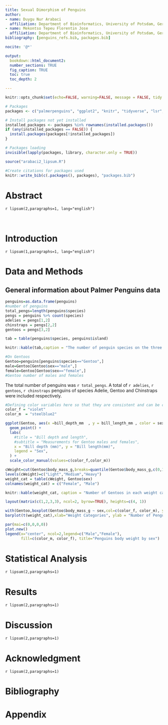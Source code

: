 ```yaml
---
title: Sexual Dimorphism of Penguins
author: 
- name: Duygu Nur Arabaci
  affiliation: Department of Bioinformatics, University of Potsdam, Germany
- name: Mekontso Tepeu Florentin Jose
  affiliation: Department of Bioinformatics, University of Potsdam, Germany
bibliography: [penguins_refs.bib, packages.bib]

nocite: '@*'

output:
  bookdown::html_document2:
  number_sections: TRUE
  fig_caption: TRUE
  toc: true
  toc_depth: 2

---
```


```r
knitr::opts_chunk$set(echo=FALSE, warning=FALSE, message = FALSE, tidy = TRUE)
```

```r
# Packages
packages <- c("palmerpenguins", "ggplot2", "knitr", "tidyverse", "lsr", "bookdown")

# Install packages not yet installed
installed_packages <- packages %in% rownames(installed.packages())
if (any(installed_packages == FALSE)) {
  install.packages(packages[!installed_packages])
}

# Packages loading
invisible(lapply(packages, library, character.only = TRUE))

source("arabaci2_lipsum.R")

#Create citations for packages used
knitr::write_bib(c(.packages(), packages), "packages.bib")
```

# Abstract

<div id="abstract">
`r lipsum(2,paragraphs=1, lang="english")`
</div>
<br>

# Introduction

`r lipsum(1,paragraphs=1, lang="english")`

# Data and Methods

## General information about Palmer Penguins data
```r
penguins=as.data.frame(penguins)
#number of penguins
total_pengs=length(penguins$species)
pengs = penguins %>% count(species)
adelies = pengs[1,2]
chinstraps = pengs[2,2]
gentoos = pengs[3,2]

tab = table(penguins$species, penguins$island)
```

```r
knitr::kable(tab,caption = "The number of penguin species on the three islands.", "pipe", align = "ccc")
```
```r
#On Gentoos
Gentoo=penguins[penguins$species=="Gentoo",]
male=Gentoo[Gentoo$sex=="male",]
female=Gentoo[Gentoo$sex=="female",]
#Gentoo number of males and females

```

The total number of penguins was `r total_pengs`. A total of `r adelies`, `r gentoos`, `r chinstraps` penguins of species Adelie, Gentoo and Chinstraps were included respectively.

```r
#Defining color variables here so that they are consistent and can be changed easily later on
color_f = "violet"
color_m  = "steelblue2"
```

```r
ggplot(Gentoo, aes(x =bill_depth_mm  , y = bill_length_mm , color = sex))+
  geom_point() +
  labs(
    #title = "Bill depth and length",
    #subtitle = "Measurements for Gentoo males and females",
    x = "Bill depth (mm)", y = "Bill length(mm)",
    legend = "Sex",
  ) +
  scale_color_manual(values=c(color_f,color_m))

```

```r
cWeight=cut(Gentoo$body_mass_g,breaks=quantile(Gentoo$body_mass_g,c(0,1/3,2/3,1),na.rm=TRUE),include.lowest=TRUE)
levels(cWeight)=c("Light","Medium","Heavy")
weight_cat = table(cWeight, Gentoo$sex)
colnames(weight_cat) = c("Female", "Male")
```
```r
knitr::kable(weight_cat, caption = "Number of Gentoos in each weight category", "pipe", align = "ccc") 
```

```r
layout(matrix(c(1,2,3,3), ncol=2, byrow=TRUE), heights=c(4, 1))

with(Gentoo,boxplot(Gentoo$body_mass_g ~ sex,col=c(color_f, color_m), ylab="Body Mass (in g)"))
barplot(t(weight_cat),xlab="Weight Categories", ylab = "Number of Penguins", col=c(color_f, color_m))

par(mai=c(0,0,0,0))
plot.new()
legend(x="center", ncol=2,legend=c("Male","Female"),
       fill=c(color_m, color_f), title="Penguins body weight by sex")
```

# Statistical Analysis

`r lipsum(2,paragraphs=1)`

# Results

`r lipsum(2,paragraphs=1)`

# Discussion

`r lipsum(2,paragraphs=1)`

# Acknowledgment

`r lipsum(2,paragraphs=1)`

# Bibliography

<div id="refs"></div>

# Appendix

